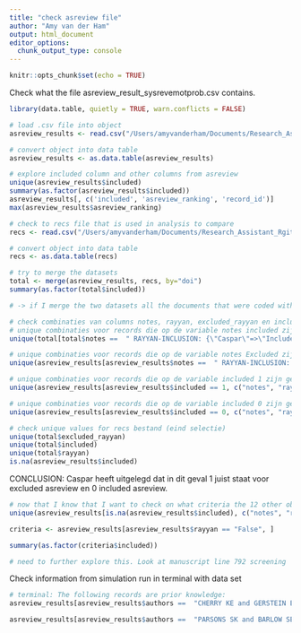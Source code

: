 ```yaml
---
title: "check asreview file"
author: "Amy van der Ham"
output: html_document
editor_options: 
  chunk_output_type: console
---
```


```r
knitr::opts_chunk$set(echo = TRUE)
```
Check what the file asreview_result_sysrevemotprob.csv contains. 

```r
library(data.table, quietly = TRUE, warn.conflicts = FALSE)

# load .csv file into object 
asreview_results <- read.csv("/Users/amyvanderham/Documents/Research_Assistant_Rgit/veni_sysrev/asreview_result_sysrevemotprob.csv")

# convert object into data table
asreview_results <- as.data.table(asreview_results)

# explore included column and other columns from asreview
unique(asreview_results$included)
summary(as.factor(asreview_results$included))
asreview_results[, c('included', 'asreview_ranking', 'record_id')]
max(asreview_results$asreview_ranking)

# check to recs file that is used in analysis to compare
recs <- read.csv("/Users/amyvanderham/Documents/Research_Assistant_Rgit/veni_sysrev/recs_final.csv")

# convert object into data table
recs <- as.data.table(recs)

# try to merge the datasets 
total <- merge(asreview_results, recs, by="doi")
summary(as.factor(total$included))

# -> if I merge the two datasets all the documents that were coded with a 1 (i.e. relevant/included) in the column included are dropped as well as so articles that had the value NA on the variable included? 

# check combinaties van columns notes, rayyan, excluded_rayyan en included
# unique combinaties voor records die op de variable notes included zijn geassigned 
unique(total[total$notes ==  " RAYYAN-INCLUSION: {\"Caspar\"=>\"Included\"}", c("rayyan", "excluded_rayyan", "included")])

# unique combinaties voor records die op de variable notes Excluded zijn geassigned 
unique(asreview_results[asreview_results$notes ==  " RAYYAN-INCLUSION: {\"Caspar\"=>\"Excluded\"}", c("rayyan", "excluded_rayyan", "included")])

# unique combinaties voor records die op de variable included 1 zijn geassigned
unique(asreview_results[asreview_results$included == 1, c("notes", "rayyan", "excluded_rayyan")])

# unique combinaties voor records die op de variable included 0 zijn geassigned
unique(asreview_results[asreview_results$included == 0, c("notes", "rayyan", "excluded_rayyan")])

# check unique values for recs bestand (eind selectie)
unique(total$excluded_rayyan)
unique(total$included)
unique(total$rayyan)
is.na(asreview_results$included)
```
CONCLUSION: Caspar heeft uitgelegd dat in dit geval 1 juist staat voor excluded asreview en 0 included asreview. 

```r
# now that I know that I want to check on what criteria the 12 other observations are deleted. Expect this to be based on rayyan = False and included = na but this is does not seem to be the case looking at the criteria below. 
unique(asreview_results[is.na(asreview_results$included), c("notes", "rayyan", "excluded_rayyan")])

criteria <- asreview_results[asreview_results$rayyan == "False", ]

summary(as.factor(criteria$included))

# need to further explore this. Look at manuscript line 792 screening
```


Check information from simulation run in terminal with data set 
```r
# terminal: The following records are prior knowledge:
asreview_results[asreview_results$authors ==  "CHERRY KE and GERSTEIN ED and CICIOLLA L", c("included", "title")]

asreview_results[asreview_results$authors ==  "PARSONS SK and BARLOW SE and LEVY SL and SUPRAN SE and KAPLAN SH", c("included", "title")]
```

